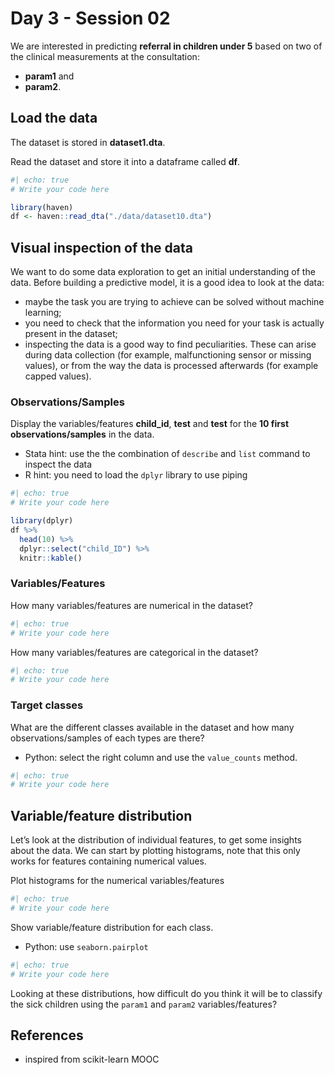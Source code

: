 # Day 3 - Session 02

We are interested in predicting **referral in children under 5** based on two of the clinical measurements at the consultation:

-   **param1** and
-   **param2**.

## Load the data

The dataset is stored in **dataset1.dta**.

Read the dataset and store it into a dataframe called **df**.

```r
#| echo: true
# Write your code here
```

```r
library(haven)
df <- haven::read_dta("./data/dataset10.dta")
```

## Visual inspection of the data

We want to do some data exploration to get an initial understanding of the data. Before building a predictive model, it is a good idea to look at the data:

-   maybe the task you are trying to achieve can be solved without machine learning;
-   you need to check that the information you need for your task is actually present in the dataset;
-   inspecting the data is a good way to find peculiarities. These can arise during data collection (for example, malfunctioning sensor or missing values), or from the way the data is processed afterwards (for example capped values).

### Observations/Samples

Display the variables/features **child_id**, **test** and **test** for the **10 first observations/samples** in the data.

::: callout-tip
-   Stata hint: use the the combination of `describe` and `list` command to inspect the data
-   R hint: you need to load the `dplyr` library to use piping
:::

```r
#| echo: true
# Write your code here
```

```r
library(dplyr)
df %>%
  head(10) %>% 
  dplyr::select("child_ID") %>%
  knitr::kable()
```

### Variables/Features

How many variables/features are numerical in the dataset?

```r
#| echo: true
# Write your code here
```

How many variables/features are categorical in the dataset?

```r
#| echo: true
# Write your code here
```

### Target classes

What are the different classes available in the dataset and how many observations/samples of each types are there?

::: callout-tip
-   Python: select the right column and use the `value_counts` method.
:::

```r
#| echo: true
# Write your code here
```

## Variable/feature distribution

Let's look at the distribution of individual features, to get some insights about the data. We can start by plotting histograms, note that this only works for features containing numerical values.

Plot histograms for the numerical variables/features

```r
#| echo: true
# Write your code here
```

Show variable/feature distribution for each class.

::: callout-tip
-   Python: use `seaborn.pairplot`
:::

```r
#| echo: true
# Write your code here
```

Looking at these distributions, how difficult do you think it will be to classify the sick children using the `param1` and `param2` variables/features?

## References

-   inspired from scikit-learn MOOC
